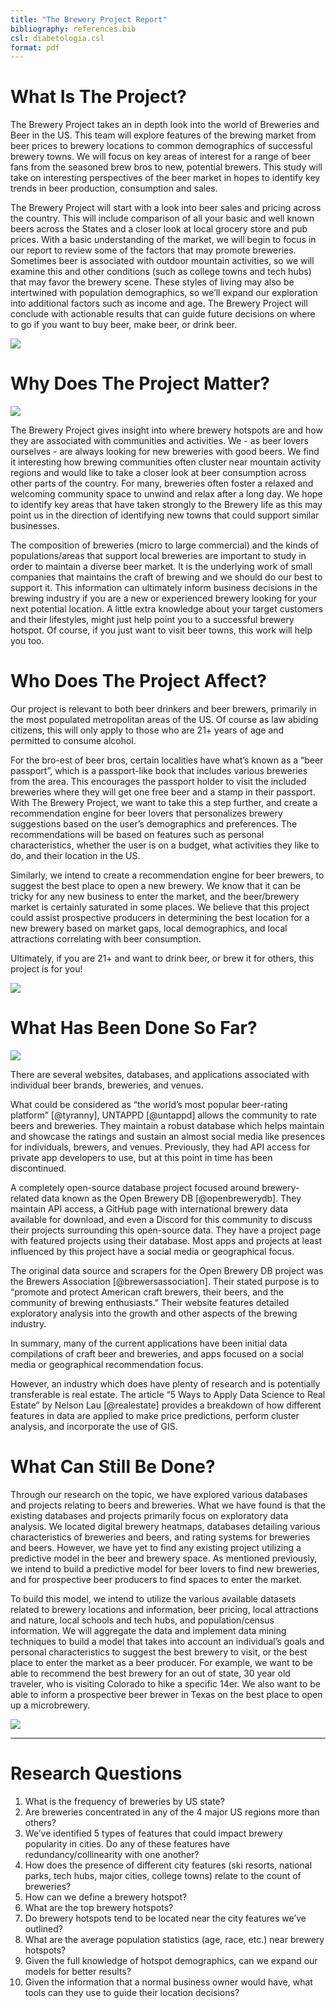 ```yaml
---
title: "The Brewery Project Report"
bibliography: references.bib
csl: diabetologia.csl
format: pdf
---
```


# What Is The Project?

The Brewery Project takes an in depth look into the world of Breweries and Beer in the US. This team will explore features of the brewing market from beer prices to brewery locations to common demographics of successful brewery towns. We will focus on key areas of interest for a range of beer fans from the seasoned brew bros to new, potential brewers. This study will take on interesting perspectives of the beer market in hopes to identify key trends in beer production, consumption and sales.

The Brewery Project will start with a look into beer sales and pricing across the country. This will include comparison of all your basic and well known beers across the States and a closer look at local grocery store and pub prices. With a basic understanding of the market, we will begin to focus in our report to review some of the factors that may promote breweries. Sometimes beer is associated with outdoor mountain activities, so we will examine this and other conditions (such as college towns and tech hubs) that may favor the brewery scene. These styles of living may also be intertwined with population demographics, so we’ll expand our exploration into additional factors such as income and age. The Brewery Project will conclude with actionable results that can guide future decisions on where to go if you want to buy beer, make beer, or drink beer.

![](images/introduction/what_is_it.jpg){fig-align="center"}

# Why Does The Project Matter?


![](images/introduction/why_does_it_matter.jpg)


The Brewery Project gives insight into where brewery hotspots are and how they are associated with communities and activities. We - as beer lovers ourselves - are always looking for new breweries with good beers. We find it interesting how brewing communities often cluster near mountain activity regions and would like to take a closer look at beer consumption across other parts of the country. For many, breweries often foster a relaxed and welcoming community space to unwind and relax after a long day. We hope to identify key areas that have taken strongly to the Brewery life as this may point us in the direction of identifying new towns that could support similar businesses. 

The composition of breweries (micro to large commercial) and the kinds of populations/areas that support local breweries are important to study in order to maintain a diverse beer market. It is the underlying work of small companies that maintains the craft of brewing and we should do our best to support it. This information can ultimately inform business decisions in the brewing industry if you are a new or experienced brewery looking for your next potential location. A little extra knowledge about your target customers and their lifestyles, might just help point you to a successful brewery hotspot. Of course, if you just want to visit beer towns, this work will help you too.


# Who Does The Project Affect?


Our project is relevant to both beer drinkers and beer brewers, primarily in the most populated metropolitan areas of the US. Of course as law abiding citizens, this will only apply to those who are 21+ years of age and permitted to consume alcohol. 

For the bro-est of beer bros, certain localities have what’s known as a “beer passport”, which is a passport-like book that includes various breweries from the area. This encourages the passport holder to visit the included breweries where they will get one free beer and a stamp in their passport. With The Brewery Project, we want to take this a step further, and create a recommendation engine for beer lovers that personalizes brewery suggestions based on the user’s demographics and preferences. The recommendations will be based on features such as personal characteristics, whether the user is on a budget, what activities they like to do, and their location in the US.

Similarly, we intend to create a recommendation engine for beer brewers, to suggest the best place to open a new brewery. We know that it can be tricky for any new business to enter the market, and the beer/brewery market is certainly saturated in some places. We believe that this project could assist prospective producers in determining the best location for a new brewery based on market gaps, local demographics, and local attractions correlating with beer consumption.

Ultimately, if you are 21+ and want to drink beer, or brew it for others, this project is for you!


![](images/introduction/who_does_it_affect.jpg)


# What Has Been Done So Far?


![](images/introduction/what_has_been_done.jpg)


There are several websites, databases, and applications associated with individual beer brands, breweries, and venues.

What could be considered as "the world's most popular beer-rating platform" [@tyranny], UNTAPPD [@untappd] allows the community to rate beers and breweries. They maintain a robust database which helps maintain and showcase the ratings and sustain an almost social media like presences for individuals, brewers, and venues. Previously, they had API access for private app developers to use, but at this point in time has been discontinued.

A completely open-source database project focused around brewery-related data known as the Open Brewery DB [@openbrewerydb]. They maintain API access, a GitHub page with international brewery data available for download, and even a Discord for this community to discuss their projects surrounding this open-source data. They have a project page with featured projects using their database. Most apps and projects at least influenced by this project have a social media or geographical focus.

The original data source and scrapers for the Open Brewery DB project was the Brewers Association [@brewersassociation]. Their stated purpose is to "promote and protect American craft brewers, their beers, and the community of brewing enthusiasts." Their website features detailed exploratory analysis into the growth and other aspects of the brewing industry.

In summary, many of the current applications have been initial data compilations of craft beer and breweries, and apps focused on a social media or geographical recommendation focus.

However, an industry which does have plenty of research and is potentially transferable is real estate. The article “5 Ways to Apply Data Science to Real Estate” by Nelson Lau [@realestate] provides a breakdown of how different features in data are applied to make price predictions, perform cluster analysis, and incorporate the use of GIS.


# What Can Still Be Done?


Through our research on the topic, we have explored various databases and projects relating to beers and breweries. What we have found is that the existing databases and projects primarily focus on exploratory data analysis. We located digital brewery heatmaps, databases detailing various characteristics of breweries and beers, and rating systems for breweries and beers. However, we have yet to find any existing project utilizing a predictive model in the beer and brewery space. As mentioned previously, we intend to build a predictive model for beer lovers to find new breweries, and for prospective beer producers to find spaces to enter the market.

To build this model, we intend to utilize the various available datasets related to brewery locations and information, beer pricing, local attractions and nature, local schools and tech hubs, and population/census information. We will aggregate the data and implement data mining techniques to build a model that takes into account an individual’s goals and personal characteristics to suggest the best brewery to visit, or the best place to enter the market as a beer producer. For example, we want to be able to recommend the best brewery for an out of state, 30 year old traveler, who is visiting Colorado to hike a specific 14er. We also want to be able to inform a prospective beer brewer in Texas on the best place to open up a microbrewery.


![](images/introduction/what_can_still_be_done.jpg)


---

# Research Questions

1. What is the frequency of breweries by US state?
2. Are breweries concentrated in any of the 4 major US regions more than others?
3. We've identified 5 types of features that could impact brewery popularity in cities. Do any of these features have redundancy/collinearity with one another?
4. How does the presence of different city features (ski resorts, national parks, tech hubs, major cities, college towns) relate to the count of breweries?
5. How can we define a brewery hotspot?
6. What are the top brewery hotspots?
7. Do brewery hotspots tend to be located near the city features we've outlined?
8. What are the average population statistics (age, race, etc.) near brewery hotspots?
9. Given the full knowledge of hotspot demographics, can we expand our models for better results?
10. Given the information that a normal business owner would have, what tools can they use to guide their location decisions?